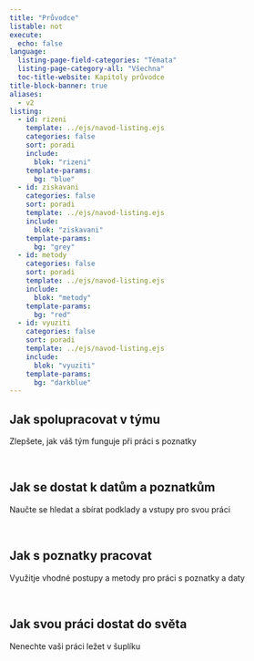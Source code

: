 ```yaml
---
title: "Průvodce"
listable: not
execute:
  echo: false
language: 
  listing-page-field-categories: "Témata"
  listing-page-category-all: "Všechna"
  toc-title-website: Kapitoly průvodce
title-block-banner: true
aliases: 
  - v2
listing:
  - id: rizeni
    template: ../ejs/navod-listing.ejs
    categories: false
    sort: poradi
    include: 
      blok: "rizeni"
    template-params:
      bg: "blue"
  - id: ziskavani
    categories: false
    sort: poradi
    template: ../ejs/navod-listing.ejs
    include: 
      blok: "ziskavani"
    template-params:
      bg: "grey"
  - id: metody
    categories: false
    sort: poradi
    template: ../ejs/navod-listing.ejs
    include: 
      blok: "metody"
    template-params:
      bg: "red"
  - id: vyuziti
    categories: false
    sort: poradi
    template: ../ejs/navod-listing.ejs
    include: 
      blok: "vyuziti"
    template-params:
      bg: "darkblue"
---
```




## Jak spolupracovat v týmu

Zlepšete, jak váš tým funguje při práci s poznatky

<br />

::: {#rizeni}
:::

## Jak se dostat k datům a poznatkům

Naučte se hledat a sbírat podklady a vstupy pro svou práci

<br />

::: {#ziskavani}
:::

## Jak s poznatky pracovat

Využitje vhodné postupy a metody pro práci s poznatky a daty

<br />

::: {#metody}
:::

## Jak svou práci dostat do světa

Nenechte vaši práci ležet v šuplíku

<br />

::: {#vyuziti}
:::



